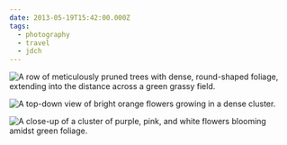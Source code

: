 ```yaml
---
date: 2013-05-19T15:42:00.000Z
tags:
  - photography
  - travel
  - jdch
---
```

![A row of meticulously pruned trees with dense, round-shaped foliage, extending into the distance across a green grassy field.](../../assets/photos/20130519-IMG_7021.jpg)

![A top-down view of bright orange flowers growing in a dense cluster.](../../assets/photos/20130519-IMG_7035.jpg)

![A close-up of a cluster of purple, pink, and white flowers blooming amidst green foliage.](../../assets/photos/20130519-IMG_7036.jpg)
